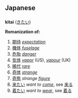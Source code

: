 ==Japanese==

==={{Romaji}}===

'''kitai''' ([[きたい]])

'''Romanization of:'''

# [[期待]] ''[[expectation]]''
# [[機体]] ''[[fuselage]]''
# [[危殆]] ''[[danger]]''
# [[気体]] ''[[vapor]]'' (US), ''[[vapour]]'' (UK)
# [[稀代]] ''[[rare]]''
# [[奇体]] ''[[strange]]''
# [[奇態]] ''strange [[figure]]''
# [[来たい]] ''want to [[come]]'', see [[来る]]
# [[着たい]] ''want to [[wear]]'', see [[着る]]


{{rfd}}